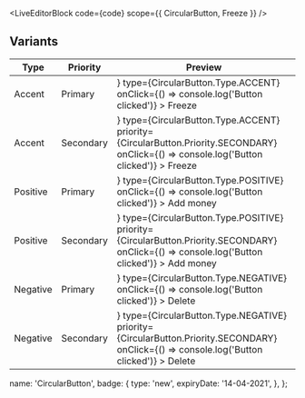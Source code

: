 
<LiveEditorBlock code={code} scope={{ CircularButton, Freeze }} />
<GeneratePropsTable componentName="CircularButton" />

## Variants

<div className="scroll-table">
  <table className="docs-table table">
    <thead>
      <tr>
        <th>Type</th>
        <th>Priority</th>
        <th>Preview</th>
      </tr>
    </thead>
    <tbody>
      <tr>
        <td>Accent</td>
        <td>Primary</td>
        <td>
          <CircularButton
            icon={<Freeze />}
            type={CircularButton.Type.ACCENT}
            onClick={() => console.log('Button clicked')}
          >
            Freeze
          </CircularButton>
        </td>
      </tr>
      <tr>
        <td>Accent</td>
        <td>Secondary</td>
        <td>
          <CircularButton
            icon={<Freeze />}
            type={CircularButton.Type.ACCENT}
            priority={CircularButton.Priority.SECONDARY}
            onClick={() => console.log('Button clicked')}
          >
            Freeze
          </CircularButton>
        </td>
      </tr>
      <tr>
        <td>Positive</td>
        <td>Primary</td>
        <td>
          <CircularButton
            icon={<Plus />}
            type={CircularButton.Type.POSITIVE}
            onClick={() => console.log('Button clicked')}
          >
            Add money
          </CircularButton>
        </td>
      </tr>
      <tr>
        <td>Positive</td>
        <td>Secondary</td>
        <td>
          <CircularButton
            icon={<Plus />}
            type={CircularButton.Type.POSITIVE}
            priority={CircularButton.Priority.SECONDARY}
            onClick={() => console.log('Button clicked')}
          >
            Add money
          </CircularButton>
        </td>
      </tr>
      <tr>
        <td>Negative</td>
        <td>Primary</td>
        <td>
          <CircularButton
            icon={<Bin />}
            type={CircularButton.Type.NEGATIVE}
            onClick={() => console.log('Button clicked')}
          >
            Delete
          </CircularButton>
        </td>
      </tr>
      <tr>
        <td>Negative</td>
        <td>Secondary</td>
        <td>
          <CircularButton
            icon={<Bin />}
            type={CircularButton.Type.NEGATIVE}
            priority={CircularButton.Priority.SECONDARY}
            onClick={() => console.log('Button clicked')}
          >
            Delete
          </CircularButton>
        </td>
      </tr>
    </tbody>
  </table>
</div>

  name: 'CircularButton',
  badge: {
    type: 'new',
    expiryDate: '14-04-2021',
  },
};

